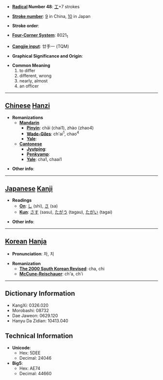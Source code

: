 * '''[[Wiktionary:Chinese radical index| Radical]] Number 48''': [[Wiktionary:Chinese radical index 工|工]]+7 strokes

* '''[[Wiktionary:Chinese total strokes index|Stroke number]]''': [[Wiktionary:Chinese total strokes index 9|9]] in China, [[Wiktionary:Chinese total strokes index 10|10]] in Japan

* '''Stroke order''': 

* '''[[Wiktionary:Chinese four corner index|Four-Corner System]]''': 8021<sub>1</sub>

* '''[[Wiktionary:Chinese Cangjie index|Cangjie input]]''': 廿手一 (TQM)

* '''Graphical Significance and Origin''': 

* '''Common Meaning'''
*#to differ
*# different, wrong
*# nearly, almost
*# an officer


----

== [[Chinese]] [[Hanzi]] ==

* '''Romanizations'''
** '''[[Mandarin]]'''
*** '''[[Pinyin]]''': chāi (chai1), zhào (zhao4)
*** '''[[Wade-Giles]]''': ch'ai<sup>1</sup>, chao<sup>4</sup>
*** '''[[Yale]]''': 
** '''[[Cantonese]]'''
*** '''[[Jyutping]]''':
*** '''[[Penkyamp]]''': 
*** '''[[Yale]]''': cha1, chaai1

* '''Other info''': 

----

== [[Japanese]] [[Kanji]] ==

* '''Readings'''
** '''[[On]]''': [[し]] (shi), [[さ]] (sa)
** '''[[Kun]]''': [[さす]] (sasu), [[たがう]] (tagau), [[たがい]] (tagai)

* '''Other info''':  

----

== [[Korean]] [[Hanja]] ==

* '''Pronunciation''': 차, 치

* '''Romanization'''
** '''[[The 2000 South Korean Revised Romanization|The 2000 South Korean Revised]]''': cha, chi
** '''[[McCune-Reischauer]]''': ch'a, ch'i

----

== Dictionary Information ==

* KangXi: 0326.020
* Morobashi: 08732
* Dae Jaweon: 0629.120
* Hanyu Da Zidian: 10413.040

== Technical Information ==

* '''Unicode''':
** Hex: 5DEE
** Decimal: 24046
* '''Big5''':
** Hex: AE74
** Decimal: 44660